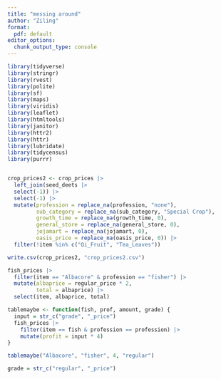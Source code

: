 ```yaml
---
title: "messing around"
author: "Ziling"
format:
  pdf: default
editor_options: 
  chunk_output_type: console
---
```

```r
library(tidyverse)
library(stringr)
library(rvest)
library(polite)
library(sf)
library(maps)
library(viridis)
library(leaflet)
library(htmltools)
library(janitor)
library(httr2)
library(httr)
library(lubridate)
library(tidycensus)
library(purrr)
```

```r
```

```r
crop_prices2 <- crop_prices |>
  left_join(seed_deets |>
  select(-1)) |>
  select(-1) |>
  mutate(profession = replace_na(profession, "none"),
         sub_category = replace_na(sub_category, "Special Crop"),
         growth_time = replace_na(growth_time, 0),
         general_store = replace_na(general_store, 0),
         jojamart = replace_na(jojamart, 0),
         oasis_price = replace_na(oasis_price, 0)) |>
  filter(!item %in% c("Qi_Fruit", "Tea_Leaves"))

write.csv(crop_prices2, "crop_prices2.csv")
```

```r
fish_prices |>
  filter(item == "Albacore" & profession == "fisher") |>
  mutate(albaprice = regular_price * 2,
         total = albaprice) |>
  select(item, albaprice, total)
```

```r
tablemaybe <- function(fish, prof, amount, grade) {
  input = str_c("grade", "_price")
  fish_prices |>
    filter(item == fish & profession == profession) |>
    mutate(profit = input * 4)
}

tablemaybe("Albacore", "fisher", 4, "regular")

grade = str_c("regular", "_price")
```

